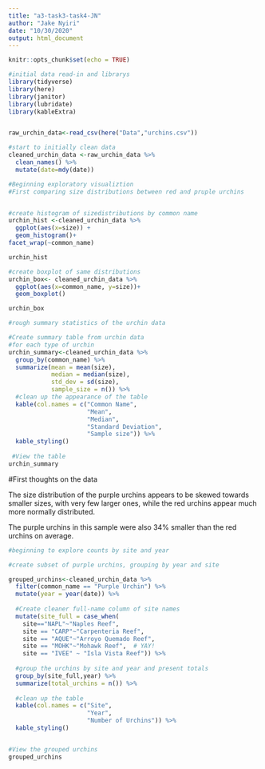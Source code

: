 ```yaml
---
title: "a3-task3-task4-JN"
author: "Jake Nyiri"
date: "10/30/2020"
output: html_document
---
```


```r
knitr::opts_chunk$set(echo = TRUE)

#initial data read-in and librarys
library(tidyverse)
library(here)
library(janitor)
library(lubridate)
library(kableExtra)


raw_urchin_data<-read_csv(here("Data","urchins.csv"))

```

```r
#start to initially clean data
cleaned_urchin_data <-raw_urchin_data %>% 
  clean_names() %>% 
  mutate(date=mdy(date))

```

```r
#Beginning exploratory visualiztion
#First comparing size distributions between red and pruple urchins


#create histogram of sizedistributions by common name
urchin_hist <-cleaned_urchin_data %>% 
  ggplot(aes(x=size)) +
  geom_histogram()+
facet_wrap(~common_name)

urchin_hist

#create boxplot of same distributions
urchin_box<- cleaned_urchin_data %>% 
  ggplot(aes(x=common_name, y=size))+
  geom_boxplot()

urchin_box

```

```r
#rough summary statistics of the urchin data

#Create summary table from urchin data
#for each type of urchin
urchin_summary<-cleaned_urchin_data %>% 
  group_by(common_name) %>% 
  summarize(mean = mean(size),
            median = median(size),
            std_dev = sd(size),
            sample_size = n()) %>% 
  #clean up the appearance of the table
  kable(col.names = c("Common Name",
                      "Mean",
                      "Median", 
                      "Standard Deviation",
                      "Sample size")) %>% 
  kable_styling()
  
 #View the table 
urchin_summary
```


#First thoughts on the data

The size distribution of the purple urchins appears to be skewed towards smaller sizes, with very few larger ones, while the red urchins appear much more normally distributed.

The purple urchins in this sample were also 34% smaller than the red urchins on average.

```r
#beginning to explore counts by site and year

#create subset of purple urchins, grouping by year and site

grouped_urchins<-cleaned_urchin_data %>% 
  filter(common_name == "Purple Urchin") %>% 
  mutate(year = year(date)) %>% 
  
  #Create cleaner full-name column of site names
  mutate(site_full = case_when(  
    site=="NAPL"~"Naples Reef",
    site == "CARP"~"Carpenteria Reef",
    site == "AQUE"~"Arroyo Quemado Reef",
    site == "MOHK"~"Mohawk Reef",  # YAY!
    site == "IVEE" ~ "Isla Vista Reef")) %>% 
  
  #group the urchins by site and year and present totals
  group_by(site_full,year) %>% 
  summarize(total_urchins = n()) %>% 
  
  #clean up the table
  kable(col.names = c("Site",
                      "Year",
                      "Number of Urchins")) %>% 
  kable_styling()


#View the grouped urchins
grouped_urchins
```

```r

```

